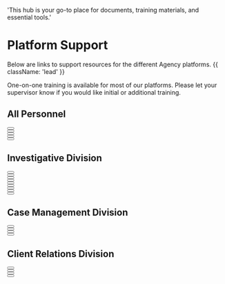   'This hub is your go-to place for documents, training materials, and essential tools.'

# Platform Support

Below are links to support resources for the different Agency platforms. {{ className: 'lead' }}

<Note>
 One-on-one training is available for most of our platforms. Please let your supervisor know if you would like initial or additional training.
</Note>

## All Personnel

<div className="not-prose">
  <Button
    href="https://support.microsoft.com/en-US"
    variant="text"
    arrow="right"
    children="Microsoft 365"
  />
</div>
<div className="not-prose">
  <Button
    href="https://support.microsoft.com/en-us/teams"
    variant="text"
    arrow="right"
    children="Microsoft Teams"
  />
</div>
<div className="not-prose">
  <Button
    href="https://support.gusto.com"
    variant="text"
    arrow="right"
    children="Gusto Payroll and HR"
  />
</div>
<div className="not-prose">
  <Button
    href="https://help.nordlayer.com"
    variant="text"
    arrow="right"
    children="NordLayer VPN"
  />
</div>
<div className="not-prose">
  <Button
    href="https://support.udemy.com/hc/en-us"
    variant="text"
    arrow="right"
    children="Udemy"
  />
</div>

## Investigative Division

<div className="not-prose">
  <Button
    href="https://support.trackops.com/hc/en-us"
    variant="text"
    arrow="right"
    children="Trackops"
  />
</div>
<div className="not-prose">
  <Button
    href="https://support.trackops.com/hc/en-us/articles/360060560372-Investigator-Quick-Start-Guide"
    variant="text"
    arrow="right"
    children="Trackops (Investigator Quick Start Guide)"
  />
</div>
<div className="not-prose">
  <Button
    href="https://support.trackops.com/hc/en-us/articles/360026699412-Processing-Video-with-Trackops"
    variant="text"
    arrow="right"
    children="Trackops (Video Processing App)"
  />
</div>
<div className="not-prose">
  <Button
    href="ptt-dispatch-guide.pdf"
    variant="text"
    arrow="right"
    children="Verizon PTT+ Dispatch Console"
  />
</div>
<div className="not-prose">
  <Button
    href="https://legal.thomsonreuters.com/en/support/clear"
    variant="text"
    arrow="right"
    children="Clear"
  />
</div>
<div className="not-prose">
  <Button
    href="https://www.tracers.com/contact/"
    variant="text"
    arrow="right"
    children="Tracers"
  />
</div>
<div className="not-prose">
  <Button
    href="https://imvrs.transunion.com/support/contact-us"
    variant="text"
    arrow="right"
    children="DataLink / IMVRS (DMV)"
  />
</div>
<div className="not-prose">
  <Button
    href="https://www.ncasearch.com/frequently-asked-questions.htm"
    variant="text"
    arrow="right"
    children="NCA Search / USPS"
  />
</div>
<div className="not-prose">
  <Button
    href="https://pimeyes.com/en/contact"
    variant="text"
    arrow="right"
    children="PimEyes (Facial Recognition)"
  />
</div>


## Case Management Division

<div className="not-prose">
  <Button
    href="https://support.trackops.com/hc/en-us"
    variant="text"
    arrow="right"
    children="Trackops"
  />
</div>
<div className="not-prose">
  <Button
    href="https://support.airtable.com"
    variant="text"
    arrow="right"
    children="Airtable"
  />
</div>
<div className="not-prose">
  <Button
    href="https://support.docusign.com/s/contactSupport?language=en_US&rsc_301"
    variant="text"
    arrow="right"
    children="DocuSign / PowerForms"
  />
</div>
<div className="not-prose">
  <Button
    href="https://www.lawpay.com/support/"
    variant="text"
    arrow="right"
    children="Lawpay"
  />
</div>

## Client Relations Division

<div className="not-prose">
  <Button
    href="https://support.nutshell.com/hc/en-un"
    variant="text"
    arrow="right"
    children="Nutshell CRM and Marketing"
  />
</div>
<div className="not-prose">
  <Button
    href="https://knowledge.apollo.io/hc/en-us"
    variant="text"
    arrow="right"
    children="Apollo Sales Intelligence"
  />
</div>
<div className="not-prose">
  <Button
    href="https://help.calendly.com/hc/en-us"
    variant="text"
    arrow="right"
    children="Calendly"
  />
</div>
<div className="not-prose">
  <Button
    href="https://support.docusign.com/s/contactSupport?language=en_US&rsc_301"
    variant="text"
    arrow="right"
    children="DocuSign / PowerForms"
  />
</div>
